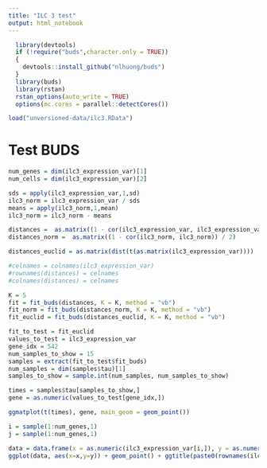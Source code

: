 ```yaml
---
title: "ILC 3 test"
output: html_notebook
---
```



```r
  library(devtools)
  if (!require("buds",character.only = TRUE))
  {
    devtools::install_github("nlhuong/buds")
  }
  library(buds)
  library(rstan)
  rstan_options(auto_write = TRUE)
  options(mc.cores = parallel::detectCores())


```

```r
load("unversioned-data/ilc3.RData")
```

# Test BUDS
```r
num_genes = dim(ilc3_expression_var)[1]
num_cells = dim(ilc3_expression_var)[2]

sds = apply(ilc3_expression_var,1,sd)
ilc3_norm = ilc3_expression_var / sds
means = apply(ilc3_norm,1,mean)
ilc3_norm = ilc3_norm - means

distances =  as.matrix((1 - cor(ilc3_expression_var, ilc3_expression_var)) / 2)
distances_norm =  as.matrix((1 - cor(ilc3_norm, ilc3_norm)) / 2)

distances_euclid = as.matrix(dist(t(as.matrix(ilc3_expression_var))))

#celnames = colnames(ilc3_expression_var)
#rownames(distances) = celnames
#colnames(distances) = celnames
```

```r
K = 5
fit = fit_buds(distances, K = K, method = "vb")
fit_norm = fit_buds(distances_norm, K = K, method = "vb")
fit_euclid = fit_buds(distances_euclid, K = K, method = "vb")
```
```r
fit_to_test = fit_euclid
values_to_test = ilc3_expression_var
gene_idx = 542
num_samples_to_show = 15
samples = extract(fit_to_test$fit_buds)
num_samples = dim(samples$tau)[1]
samples_to_show = sample.int(num_samples, num_samples_to_show)

times = samples$tau[samples_to_show,]
gene = as.numeric(values_to_test[gene_idx,])

ggmatplot(t(times), gene, main_geom = geom_point())
```
```r
i = sample(1:num_genes,1)
j = sample(1:num_genes,1)

data = data.frame(x = as.numeric(ilc3_expression_var[i,]), y = as.numeric(ilc3_expression_var[j,]))
ggplot(data, aes(x=x,y=y)) + geom_point() + ggtitle(paste0(rownames(ilc3_expression_var)[i]," - ",rownames(ilc3_expression_var)[j]))
```


